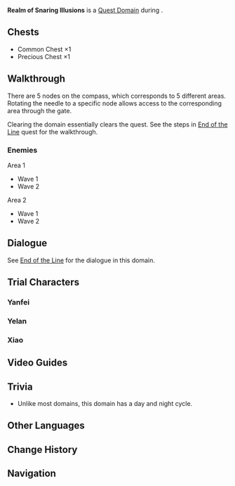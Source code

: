 {{Domain Infobox
|image        = Domain Realm of Snaring Illusions.png
|type         = Quest
|description  = A wondrous space hidden within The Chasm's depths. It is a key location filled with many mysteries.
|quest        = End of the Line (Quest)
|quest_type   = Archon
|region       = Liyue
|area         = The Chasm: Underground Mines
|subarea      = The Chasm's Bed
|requiredAR   = 28
|trial        = Yanfei,Yelan,Xiao
}}
'''Realm of Snaring Illusions''' is a [[Quest Domain]] during {{Quest|End of the Line (Quest)}}.

==Chests==
* Common Chest ×1
* Precious Chest ×1

==Walkthrough==
There are 5 nodes on the compass, which corresponds to 5 different areas. Rotating the needle to a specific node allows access to the corresponding area through the gate.

Clearing the domain essentially clears the quest. See the steps in [[End of the Line (Quest)|End of the Line]] quest for the walkthrough.

===Enemies===
;Area 1
* Wave 1 {{Enemy List|Treasure Hoarders: Scout*2;Treasure Hoarders: Crusher}}
* Wave 2 {{Enemy List|Treasure Hoarders: Handyman*2;Treasure Hoarders: Scout}}
;Area 2
* Wave 1 {{Enemy List|Fatui Skirmisher - Pyroslinger Bracer;Fatui Skirmisher - Cryogunner Legionnaire}}
* Wave 2 {{Enemy List|Fatui Pyro Agent*1}}

==Dialogue==
See [[End of the Line (Quest)#Dialogue|End of the Line]] for the dialogue in this domain.

==Trial Characters==
===Yanfei===
{{Trial Character
|wl = 5, 8
|character_name = Yanfei
|character_level5 = 71
|character_level8 = 90
|constellation5 = 3
|constellation8 = 3
|weapon_name = Lost Prayer to the Sacred Winds
|weapon_level5 = 71
|weapon_level8 = 90
|refinement5 = 1
|refinement8 = 1
|artifact_flower = Royal Flora
|artifact_feather = Royal Plume
|artifact_sands = Royal Pocket Watch
|artifact_goblet = Royal Silver Urn
|artifact_circlet = Royal Masque
|artifact_level5 = 16
|artifact_level8 = 20
|set1 = Noblesse Oblige
|set1_piece_bonus = 4
|normal_attack_talent5 = 5
|normal_attack_talent8 = 8
|elemental_skill_talent5 = 8
|elemental_skill_talent8 = 11
|elemental_burst_talent5 = 5
|elemental_burst_talent8 = 8
|hp5 = 16,806
|hp8 = 21,355
|atk5 = 1,428
|atk8 = 1,793
|def5 = 547
|def8 = 706
|em5 = 42
|em8 = 105
|er5 = 135.0%
|er8 = 135.0%
|crit_rate5 = 79.1%
|crit_rate8 = 90.2%
|crit_dmg5 = 91.9%
|crit_dmg8 = 91.9%
|pyro_dmg5 = 18.0%
<!-- The below value should probably be 24.0%. It should be base value without buffs from Lost Prayer to the Sacred Winds. I'll leave the value here unchanged for someone on WL8 to confirm. -->
|pyro_dmg8 = 32.0%
}}

===Yelan===
{{Trial Character
|wl = 5, 8
|character_name = Yelan
|character_level5 = 71
|character_level8 = 90
|constellation5 = 3
|constellation8 = 3
|weapon_name = Aqua Simulacra
|weapon_level5 = 71
|weapon_level8 = 90
|refinement5 = 1
|refinement8 = 1
|artifact_flower = Royal Flora
|artifact_feather = Royal Plume
|artifact_sands = Royal Pocket Watch
|artifact_goblet = Royal Silver Urn
|artifact_circlet = Royal Masque
|artifact_level5 = 16
|artifact_level8 = 20
|set1 = Noblesse Oblige
|set1_piece_bonus = 4
|normal_attack_talent5 = 5
|normal_attack_talent8 = 8
|elemental_skill_talent5 = 5
|elemental_skill_talent8 = 8
|elemental_burst_talent5 = 8
|elemental_burst_talent8 = 11
|hp5 = 25,857
|hp8 = 33,409
|atk5 = 1,356
|atk8 = 1,692
|def5 = 508
|def8 = 662
|em5 = 42
|em8 = 105
|er5 = 135.0%
|er8 = 135.0%
|crit_rate5 = 66.2%
|crit_rate8 = 76.3%
|crit_dmg5 = 164.6%
|crit_dmg8 = 180.1%
}}

===Xiao===
{{Trial Character
|wl = 5, 8
|character_name = Xiao
|character_level5 = 71
|character_level8 = 90
|constellation5 = 3
|constellation8 = 3
|weapon_name = Primordial Jade Winged-Spear
|weapon_level5 = 71
|weapon_level8 = 90
|refinement5 = 1
|refinement8 = 1
|artifact_flower = Royal Flora
|artifact_feather = Royal Plume
|artifact_sands = Royal Pocket Watch
|artifact_goblet = Royal Silver Urn
|artifact_circlet = Royal Masque
|artifact_level5 = 16
|artifact_level8 = 20
|set1 = Noblesse Oblige
|set1_piece_bonus = 4
|normal_attack_talent5 = 5
|normal_attack_talent8 = 8
|elemental_skill_talent5 = 8
|elemental_skill_talent8 = 11
|elemental_burst_talent5 = 5
|elemental_burst_talent8 = 8
|hp5 = 20,593
|hp8 = 26,620
|atk5 = 1,634
|atk8 = 2,176
|def5 = 741
|def8 = 946
|em5 = 42
|em8 = 105
|er5 = 160.0%
<!-- Below value is probably not correct. The C2 adds 25% when Xiao is not on the field. Probably the value below is deducted by 25% in an attempt to remove the temporary buff from C2. However, Xiao is on the field for this battle so the C2 buff is not actually active. Therefore, there is no need for any adjustment. I'll leave the value here unchanged for someone on WL8 to confirm. -->
|er8 = 135.0%
|crit_rate5 = 84.4%
|crit_rate8 = 98.4%
|crit_dmg5 = 91.9%
|crit_dmg8 = 91.9%
}}

==Video Guides==
{{EVT
|video1   = https://youtu.be/ibE7x0LSe0w
|caption1 = Realm of Snaring Illusions Guide
}}

==Trivia==
*Unlike most domains, this domain has a day and night cycle.

==Other Languages==
{{Other Languages
|en      = Realm of Snaring Illusions
|zhs     = 迷错幻渺之境
|zhs_rm  = Mícuò Huànmiǎo zhī Jìng
|zht     = 迷錯幻渺之境
|zht_rm  = Mícuò Huànmiǎo zhī Jìng
|zh_tl   = 
|ja      = 錯迷幻杳の境
|ja_rm   = Sakumei Gen'you no Tokoro{{Assumed}}
|ja_tl   = Space of Disordered Illusions and Shadows
|ko      = 착란과 몽환의 영역
|ko_rm   = Changnangwa Monghwan-ui Yeongyeok
|ko_tl   = Area of Confusion and Fantasy
|es      = Dominio de la Ilusión
|es_tl   = Domain of the Illusion
|fr      = Royaume des illusions piégées
|fr_tl   = Realm of Trapped Illusions
|ru      = Царство коварных иллюзий
|ru_tl   = Realm of Insidious Illusions
|th      = แดนพิศวงลวงตา
|th_rm   = 
|th_tl   = 
|vi      = Lạc Lối Ảo Cảnh
|vi_tl   = 
|de      = Land der fesselnden Illusionen
|de_tl   = Land of the Fettering Illusions
|id      = Alam Jeratan Ilus
|id_tl   = Realm of Illusion Trap
|pt      = Domínio das Ilusões
|pt_tl   = 
|tr      = Kıstıran Yanılsamalar Diyarı
|tr_tl   = 
|it      = Reame delle illusioni insidiose
|it_tl   = 
}}

==Change History==
{{Change History|2.7}}

==Navigation==
{{Domain Navbox|Temporary}}